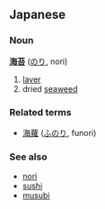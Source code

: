==Japanese==
===Noun===
'''[[海]][[苔]]''' ([[のり]], nori)

# [[laver]]
#dried [[seaweed]]

===Related terms===
* [[海蘿]] ([[ふのり]], funori)

===See also===
* [[nori]]
* [[sushi]]
* [[musubi]]